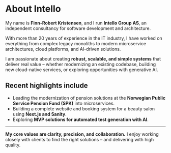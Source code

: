 # About Intello

My name is **Finn-Robert Kristensen**, and I run **Intello Group AS**, an independent consultancy for software development and architecture.

With more than 20 years of experience in the IT industry, I have worked on everything from complex legacy monoliths to modern microservice architectures, cloud platforms, and AI-driven solutions.

I am passionate about creating **robust, scalable, and simple systems** that deliver real value – whether modernizing an existing codebase, building new cloud-native services, or exploring opportunities with generative AI.

## Recent highlights include
- Leading the modernization of pension solutions at the **Norwegian Public Service Pension Fund (SPK)** into microservices.
- Building a complete website and booking system for a beauty salon using **Next.js and Sanity**.
- Exploring **MVP solutions for automated test generation with AI**.

---

**My core values are clarity, precision, and collaboration.**
I enjoy working closely with clients to find the right solutions – and delivering with high quality.
